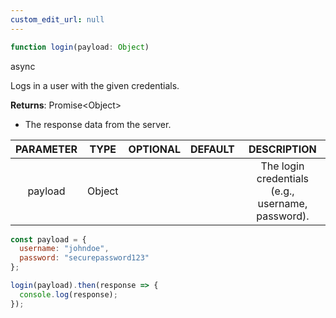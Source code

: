 ```yaml
---
custom_edit_url: null
---
```


```ts
function login(payload: Object)
```

<div>
  <span className="badge badge--success">async</span>
</div>

Logs in a user with the given credentials.

**Returns**: Promise&lt;Object&gt;
- The response data from the server.

|PARAMETER|TYPE|OPTIONAL|DEFAULT|DESCRIPTION|
|:---:|:---:|:---:|:---:|:---:|
|payload|Object|||The login credentials (e.g., username, password).|

```js
const payload = {
  username: "johndoe",
  password: "securepassword123"
};

login(payload).then(response => {
  console.log(response);
});
```


